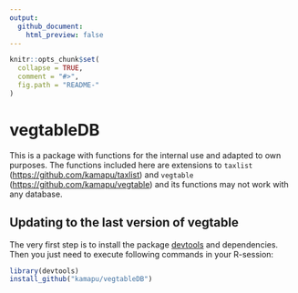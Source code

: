 ```yaml
---
output:
  github_document:
    html_preview: false
---
```


<!-- README.md is generated from README.Rmd. Please edit that file -->
<!-- Use snippet 'render_markdown' for it -->

```r
knitr::opts_chunk$set(
  collapse = TRUE,
  comment = "#>",
  fig.path = "README-"
)
```

# vegtableDB

<!-- badges: start -->
<!-- badges: end -->

This is a package with functions for the internal use and adapted to own
purposes.
The functions included here are extensions to `taxlist`
([https://github.com/kamapu/taxlist](https://github.com/kamapu/taxlist)) and
`vegtable`
([https://github.com/kamapu/vegtable](https://github.com/kamapu/vegtable)) and
its functions may not work with any database.

## Updating to the last version of vegtable
The very first step is to install the package
[devtools](https://github.com/hadley/devtools) and dependencies.
Then you just need to execute following commands in your R-session:

```r
library(devtools)
install_github("kamapu/vegtableDB")
```
